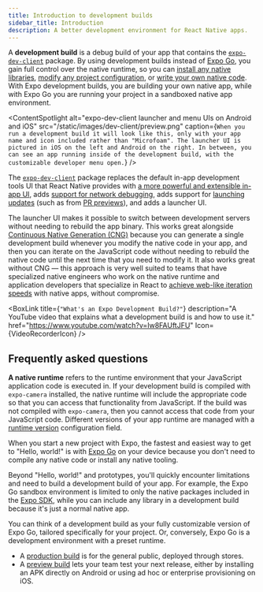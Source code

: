 ```yaml
---
title: Introduction to development builds
sidebar_title: Introduction
description: A better development environment for React Native apps.
---
```




A **development build** is a debug build of your app that contains the [`expo-dev-client`](/versions/latest/sdk/dev-client/) package. By using development builds instead of [Expo Go](/get-started/set-up-your-environment/), you gain full control over the native runtime, so you can [install any native libraries](/workflow/using-libraries/#determining-third-party-library-compatibility), [modify any project configuration](/config-plugins/introduction/), or [write your own native code](/modules/get-started/). With Expo development builds, you are building your own native app, while with Expo Go you are running your project in a sandboxed native app environment.

<ContentSpotlight
  alt="expo-dev-client launcher and menu UIs on Android and iOS"
  src="/static/images/dev-client/preview.png"
  caption={`When you run a development build it will look like this, only with your app name and icon included rather than "Microfoam". The launcher UI is pictured in iOS on the left and Android on the right. In between, you can see an app running inside of the development build, with the customizable developer menu open.`}
/>

The [`expo-dev-client`](/versions/latest/sdk/dev-client/) package replaces the default in-app development tools UI that React Native provides with [a more powerful and extensible in-app UI](/debugging/tools/#developer-menu), adds [support for network debugging](/debugging/tools/#inspecting-network-requests), adds support for [launching updates](/eas-update/expo-dev-client/) (such as from [PR previews](/develop/development-builds/development-workflows/#pr-previews)), and adds a launcher UI.

The launcher UI makes it possible to switch between development servers without needing to rebuild the app binary. This works great alongside [Continuous Native Generation (CNG)](/workflow/continuous-native-generation/) because you can generate a single development build whenever you modify the native code in your app, and then you can iterate on the JavaScript code without needing to rebuild the native code until the next time that you need to modify it. It also works great without CNG — this approach is very well suited to teams that have specialized native engineers who work on the native runtime and application developers that specialize in React to [achieve web-like iteration speeds](https://blog.expo.dev/javascript-driven-development-with-custom-runtimes-eda87d574c9d) with native apps, without compromise.

<BoxLink
  title="Get started with development builds using EAS Build"
  description="The easiest way to get started with development builds is to use EAS Build to build your app in the cloud, because you do not need to install any native build tools locally."
  href="/develop/development-builds/create-a-build/"
  Icon={BookOpen02Icon}
/>

<BoxLink
  title="Get started with development builds in a local development environment"
  description="This guide covers the basics of building your app for development, and provides instructions on how to configure your environment."
  href="/guides/local-app-development/"
  Icon={BookOpen02Icon}
/>

<BoxLink
  title="Develop an app with Expo"
  description="An overview of the development process of building an Expo app to help build a mental model of the core development loop. See where development builds fit in."
  href="/workflow/overview/"
  Icon={BookOpen02Icon}
/>

<BoxLink
  title={`"What's an Expo Development Build?"`}
  description="A YouTube video that explains what a development build is and how to use it."
  href="https://www.youtube.com/watch?v=Iw8FAUftJFU"
  Icon={VideoRecorderIcon}
/>

## Frequently asked questions

<Collapsible summary="What is a native runtime?">

**A native runtime** refers to the runtime environment that your JavaScript application code is executed in. If your development build is compiled with `expo-camera` installed, the native runtime will include the appropriate code so that you can access that functionality from JavaScript. If the build was not compiled with `expo-camera`, then you cannot access that code from your JavaScript code. Different versions of your app runtime are managed with a [runtime version](/eas-update/runtime-versions/) configuration field.

</Collapsible>

<Collapsible summary="How are development builds different from Expo Go?">

When you start a new project with Expo, the fastest and easiest way to get to "Hello, world!" is with [Expo Go](/get-started/set-up-your-environment/) on your device because you don't need to compile any native code or install any native tooling.

Beyond "Hello, world!" and prototypes, you'll quickly encounter limitations and need to build a development build of your app. For example, the Expo Go sandbox environment is limited to only the native packages included in the [Expo SDK](/versions/latest/), while you can include any library in a development build because it's just a normal native app.

You can think of a development build as your fully customizable version of Expo Go, tailored specifically for your project. Or, conversely, Expo Go is a development environment with a preset runtime.

</Collapsible>

<Collapsible summary="What other types of builds are there?">

- A [production build](/deploy/build-project/) is for the general public, deployed through stores.
- A [preview build](/build/internal-distribution/) lets your team test your next release, either by installing an APK directly on Android or using ad hoc or enterprise provisioning on iOS.

</Collapsible>
